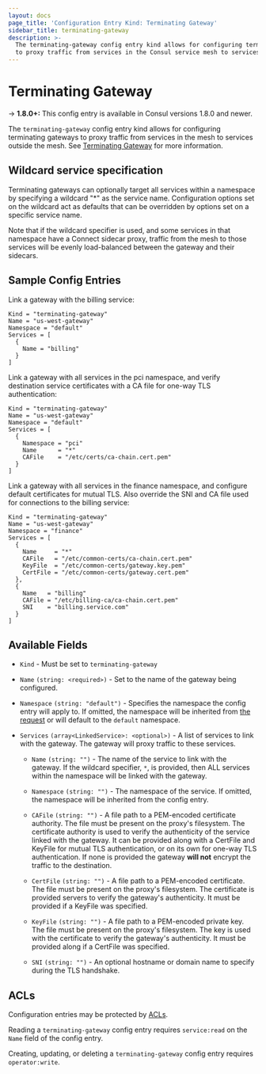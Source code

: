 ```yaml
---
layout: docs
page_title: 'Configuration Entry Kind: Terminating Gateway'
sidebar_title: terminating-gateway
description: >-
  The terminating-gateway config entry kind allows for configuring terminating gateways
  to proxy traffic from services in the Consul service mesh to services outside the mesh.
---
```


# Terminating Gateway

-> **1.8.0+:** This config entry is available in Consul versions 1.8.0 and newer.

  The `terminating-gateway` config entry kind allows for configuring terminating gateways
  to proxy traffic from services in the mesh to services outside the mesh.
  See [Terminating Gateway](/docs/connect/terminating_gateway) for more information.

## Wildcard service specification

  Terminating gateways can optionally target all services within a namespace by specifying a wildcard "*"
  as the service name. Configuration options set on the wildcard act as defaults that can be overridden
  by options set on a specific service name.

  Note that if the wildcard specifier is used, and some services in that namespace have a Connect sidecar proxy,
  traffic from the mesh to those services will be evenly load-balanced between the gateway and their sidecars. 

## Sample Config Entries

Link a gateway with the billing service:

```hcl
Kind = "terminating-gateway"
Name = "us-west-gateway"
Namespace = "default"
Services = [
  {
    Name = "billing"
  }
]
```

Link a gateway with all services in the pci namespace, and verify destination
service certificates with a CA file for one-way TLS authentication:

```hcl
Kind = "terminating-gateway"
Name = "us-west-gateway"
Namespace = "default"
Services = [
  {
    Namespace = "pci"
    Name      = "*"
    CAFile    = "/etc/certs/ca-chain.cert.pem"
  }
]
```

Link a gateway with all services in the finance namespace, and configure default certificates for mutual TLS.
Also override the SNI and CA file used for connections to the billing service:

```hcl
Kind = "terminating-gateway"
Name = "us-west-gateway"
Namespace = "finance"
Services = [
  {
    Name     = "*"
    CAFile   = "/etc/common-certs/ca-chain.cert.pem"
    KeyFile  = "/etc/common-certs/gateway.key.pem"
    CertFile = "/etc/common-certs/gateway.cert.pem"
  },
  {
    Name   = "billing"
    CAFile = "/etc/billing-ca/ca-chain.cert.pem"
    SNI    = "billing.service.com"
  }
]
```

## Available Fields

- `Kind` - Must be set to `terminating-gateway`

- `Name` `(string: <required>)` - Set to the name of the gateway being configured.

- `Namespace` `(string: "default")` - <EnterpriseAlert inline /> Specifies the namespace 
    the config entry will apply to. If omitted, the namespace will be inherited from [the 
    request](/api/config#ns) or will default to the `default` namespace.

- `Services` `(array<LinkedService>: <optional>)` - A list of services to link
    with the gateway. The gateway will proxy traffic to these services.

    - `Name` `(string: "")` - The name of the service to link with the gateway.
    If the wildcard specifier, `*`, is provided, then ALL services within the namespace
    will be linked with the gateway.

    - `Namespace` `(string: "")` - <EnterpriseAlert inline /> The namespace of the service.
    If omitted, the namespace will be inherited from the config entry.

    - `CAFile` `(string: "")` - A file path to a PEM-encoded certificate authority.
    The file must be present on the proxy's filesystem.
    The certificate authority is used to verify the authenticity of the service linked with the gateway.
    It can be provided along with a CertFile and KeyFile for mutual TLS authentication, or on its own
    for one-way TLS authentication. If none is provided the gateway **will not** encrypt the traffic to the destination.

    - `CertFile` `(string: "")` - A file path to a PEM-encoded certificate.
    The file must be present on the proxy's filesystem.
    The certificate is provided servers to verify the gateway's authenticity. It must be provided if a KeyFile was specified.

    - `KeyFile` `(string: "")` - A file path to a PEM-encoded private key.
     The file must be present on the proxy's filesystem.
     The key is used with the certificate to verify the gateway's authenticity. It must be provided along if a CertFile was specified.

    - `SNI` `(string: "")` - An optional hostname or domain name to specify during the TLS handshake.

## ACLs

Configuration entries may be protected by
[ACLs](https://learn.hashicorp.com/consul/security-networking/production-acls).

Reading a `terminating-gateway` config entry requires `service:read` on the `Name`
field of the config entry.

Creating, updating, or deleting a `terminating-gateway` config entry requires
`operator:write`.
